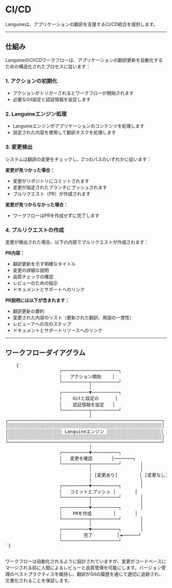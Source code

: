 # CI/CD

Languineは、アプリケーションの翻訳を支援するCI/CD統合を提供します。

---

## 仕組み

LanguineのCI/CDワークフローは、アプリケーションの翻訳更新を自動化するための構造化されたプロセスに従います：

### 1. アクションの初期化
- アクションがトリガーされるとワークフローが開始されます
- 必要なGit設定と認証情報を設定します

### 2. Languineエンジン処理
- Languineエンジンがアプリケーションのコンテンツを処理します
- 設定された内容を使用して翻訳タスクを処理します

### 3. 変更検出
システムは翻訳の変更をチェックし、2つのパスのいずれかに従います：

**変更が見つかった場合：**
- 変更がリポジトリにコミットされます
- 変更が指定されたブランチにプッシュされます
- プルリクエスト（PR）が作成されます

**変更が見つからなかった場合：**
- ワークフローはPRを作成せずに完了します

### 4. プルリクエストの作成
変更が検出された場合、以下の内容でプルリクエストが作成されます：

**PR内容：**
- 翻訳更新を示す明確なタイトル
- 変更の詳細な説明
- 品質チェックの確認
- レビューのための指示
- ドキュメントとサポートへのリンク

**PR説明には以下が含まれます：**
- 翻訳更新の要約
- 変更された内容のリスト（更新された翻訳、用語の一貫性）
- レビューアへの次のステップ
- ドキュメントとサポートリソースへのリンク

---

## ワークフローダイアグラム

<div className="flex flex-col items-center justify-center p-4 h-[400px] sm:h-[500px] md:h-[650px]">
  <pre
    className="p-4 text-sm leading-5 mb-4 scale-[0.5] sm:scale-[0.65] md:scale-90 transform-gpu"
    style={{
      fontFamily: "monospace",
      whiteSpace: "pre",
      textAlign: "left",
    }}
  >
    {`
                    ┌─────────────────────┐
                    │   アクション開始    │
                    └──────────┬──────────┘
                               │
                    ┌──────────▼──────────┐
                    │    Gitと設定の      │
                    │    認証情報を設定   │
                    └──────────┬──────────┘
                               │
┌─────────────────────────────────────────────────────────┐
│░░░░░░░░░░░░░░░░░░░░░░░░░░░░░░░░░░░░░░░░░░░░░░░░░░░░░░░░░│
│░░░░░░░░░░░░░░░░░░░░ Languineエンジン ░░░░░░░░░░░░░░░░░░░░│
│░░░░░░░░░░░░░░░░░░░░░░░░░░░░░░░░░░░░░░░░░░░░░░░░░░░░░░░░░│
└─────────────────────────────────────────────────────────┘
                               │
                    ┌──────────▼──────────┐
                    │   変更を確認       │───────┐
                    └──────────┬──────────┘       │
                               │                  │
                               │ [変更あり]        │ [変更なし]
                               │                  │
                    ┌──────────▼──────────┐       │
                    │   コミットとプッシュ │       │
                    └──────────┬──────────┘       │
                               │                  │
                    ┌──────────▼──────────┐       │
                    │    PRを作成        │       │
                    └──────────┬──────────┘       │
                               │                  │
                    ┌──────────▼──────────┐       │
                    │        完了         │◄──────┘
                    └─────────────────────┘
`}
  </pre>
</div>

ワークフローは自動化されるように設計されていますが、変更がコードベースにマージされる前に人間によるレビューと品質管理を可能にします。バージョン管理のベストプラクティスを維持し、翻訳がGitの履歴を通じて適切に追跡され、文書化されることを保証します。
